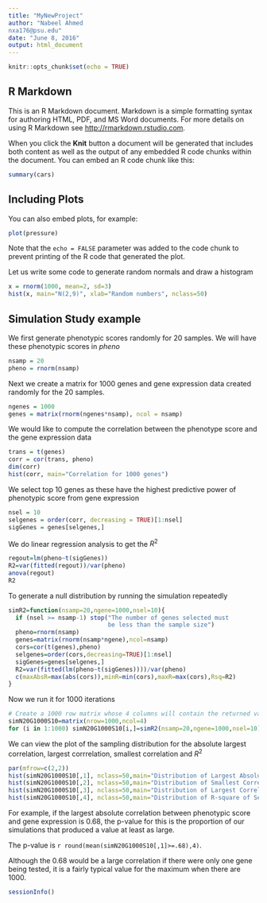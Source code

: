 ```yaml
---
title: "MyNewProject"
author: "Nabeel Ahmed
nxa176@psu.edu"
date: "June 8, 2016"
output: html_document
---
```


```r
knitr::opts_chunk$set(echo = TRUE)
```

## R Markdown

This is an R Markdown document. Markdown is a simple formatting syntax for authoring HTML, PDF, and MS Word documents. For more details on using R Markdown see <http://rmarkdown.rstudio.com>.

When you click the **Knit** button a document will be generated that includes both content as well as the output of any embedded R code chunks within the document. You can embed an R code chunk like this:

```r
summary(cars)
```

## Including Plots

You can also embed plots, for example:

```r
plot(pressure)
```

Note that the `echo = FALSE` parameter was added to the code chunk to prevent printing of the R code that generated the plot.

Let us write some code to generate random normals and draw a histogram 

```r
x = rnorm(1000, mean=2, sd=3)
hist(x, main="N(2,9)", xlab="Random numbers", nclass=50)
```


## Simulation Study example


We first generate phenotypic scores randomly for 20 samples. We will have these phenotypic scores in *pheno*

```r
nsamp = 20
pheno = rnorm(nsamp)
```

Next we create a matrix for 1000 genes and gene expression data created randomly for the 20 samples.  

```r
ngenes = 1000
genes = matrix(rnorm(ngenes*nsamp), ncol = nsamp)
```

We would like to compute the correlation between the phenotype score and the gene expression data
```r
trans = t(genes)
corr = cor(trans, pheno)
dim(corr)
hist(corr, main="Correlation for 1000 genes")
```

We select top 10 genes as these have the highest predictive power of phenotypic score from gene expression 
```r
nsel = 10
selgenes = order(corr, decreasing = TRUE)[1:nsel]
sigGenes = genes[selgenes,]
```  
  
We do linear regression analysis to get the $R^2$
```r
regout=lm(pheno~t(sigGenes))
R2=var(fitted(regout))/var(pheno)
anova(regout)
R2
```


To generate a null distribution by running the simulation repeatedly 
```r
simR2=function(nsamp=20,ngene=1000,nsel=10){
  if (nsel >= nsamp-1) stop("The number of genes selected must 
                            be less than the sample size")
  pheno=rnorm(nsamp)
  genes=matrix(rnorm(nsamp*ngene),ncol=nsamp)
  cors=cor(t(genes),pheno)
  selgenes=order(cors,decreasing=TRUE)[1:nsel]
  sigGenes=genes[selgenes,]
  R2=var(fitted(lm(pheno~t(sigGenes))))/var(pheno)
  c(maxAbsR=max(abs(cors)),minR=min(cors),maxR=max(cors),Rsq=R2)
}
```

Now we run it for 1000 iterations
```r
# Create a 1000 row matrix whose 4 columns will contain the returned values from simR2 function
simN20G1000S10=matrix(nrow=1000,ncol=4)
for (i in 1:1000) simN20G1000S10[i,]=simR2(nsamp=20,ngene=1000,nsel=10)
```

We can view the plot of the sampling distribution for the absolute largest correlation, largest corrrelation, smallest correlation and $R^2$

```r
par(mfrow=c(2,2))
hist(simN20G1000S10[,1], nclass=50,main="Distribution of Largest Absolute Correlation",xlab="Maximum Absolute Correlation")
hist(simN20G1000S10[,2], nclass=50,main="Distribution of Smallest Correlation",xlab="Minimum Correlation")
hist(simN20G1000S10[,3], nclass=50,main="Distribution of Largest Correlation",xlab="Maximum Correlation")
hist(simN20G1000S10[,4], nclass=50,main="Distribution of R-square of Selected Genes",xlab="R-square")
```


For example, if the largest absolute correlation between phenotypic score and gene expression is 0.68, the p-value for this is the proportion of our simulations that produced a value at least as large.

The p-value is `r round(mean(simN20G1000S10[,1]>=.68),4)`.

Although the 0.68 would be a large correlation if there were only one gene being tested, it is a fairly typical value for the maximum when there are 1000.


```r
sessionInfo()
``` 
